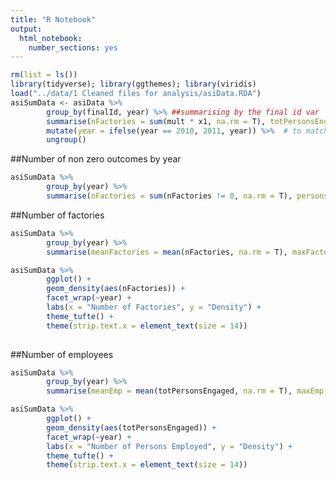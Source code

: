 ```yaml
---
title: "R Notebook"
output: 
  html_notebook: 
    number_sections: yes
---
```


```r
rm(list = ls())
library(tidyverse); library(ggthemes); library(viridis)
load("../data/1 Cleaned files for analysis/asiData.RDA")
asiSumData <- asiData %>% 
        group_by(finalId, year) %>% ##summarising by the final id var
        summarise(nFactories = sum(mult * x1, na.rm = T), totPersonsEngaged = sum(mult * x8, na.rm = T), totValOutput = sum(mult * x19, na.rm = T)) %>% 
        mutate(year = ifelse(year == 2010, 2011, year)) %>%  # to match the year on the spatial dataset
        ungroup()
```

##Number of non zero outcomes by year

```r
asiSumData %>% 
        group_by(year) %>% 
        summarise(nFactories = sum(nFactories != 0, na.rm = T), personsEngaged = sum(totPersonsEngaged != 0, na.rm = T), totValOutput = sum(totValOutput !=0, na.rm = T))
```

##Number of factories
```r
asiSumData %>% 
        group_by(year) %>% 
        summarise(meanFactories = mean(nFactories, na.rm = T), maxFactories = max(nFactories, na.rm = T), minFactories = min(nFactories, na.rm = T), sd = sd(nFactories, na.rm = T))
```


```r
asiSumData %>% 
        ggplot() +
        geom_density(aes(nFactories)) +
        facet_wrap(~year) +
        labs(x = "Number of Factories", y = "Density") +
        theme_tufte() +
        theme(strip.text.x = element_text(size = 14))
        
```

##Number of employees
```r
asiSumData %>% 
        group_by(year) %>% 
        summarise(meanEmp = mean(totPersonsEngaged, na.rm = T), maxEmp = max(totPersonsEngaged, na.rm = T), minEmp = min(totPersonsEngaged, na.rm = T), sd = sd(nFactories, na.rm = T))
```


```r
asiSumData %>% 
        ggplot() +
        geom_density(aes(totPersonsEngaged)) +
        facet_wrap(~year) +
        labs(x = "Number of Persons Employed", y = "Density") +
        theme_tufte() +
        theme(strip.text.x = element_text(size = 14))
```
